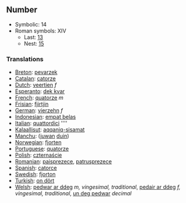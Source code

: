 ==Number==

*Symbolic: 14
*Roman symbols: XIV
**Last: [[thirteen|13]]
**Nest: [[fifteen|15]]

===Translations===

*[[Breton]]: [[pevarzek]]
*[[Catalan]]: [[catorze]]
*[[Dutch]]: [[veertien]] ''f''
*[[Esperanto]]: [[dek kvar]]
*[[French]]: [[quatorze]] ''m''
*[[Frisian]]: [[fjirtjin]]
*[[German]]: [[vierzehn]] ''f''
*[[Indonesian]]: [[empat belas]]
*[[Italian]]: [[quattordici]] ''''
*[[Kalaallisut]]: [[aqqaniq-sisamat]]
*[[Manchu]]: ([[juwan]] [[duin]])
*[[Norwegian]]: [[fjorten]]
*[[Portuguese]]: [[quatorze]]
*[[Polish]]: [[czternaście]]
*[[Romanian]]: [[paisprezece]], [[patrusprezece]]
*[[Spanish]]: [[catorce]]
*[[Swedish]]: [[fjorton]]
*[[Turkish]]: [[on dört]]
*[[Welsh]]: [[pedwar ar ddeg]] ''m, vingesimal, traditional'', [[pedair ar ddeg]] ''f, vingesimal, traditional'', [[un deg pedwar]] ''decimal''